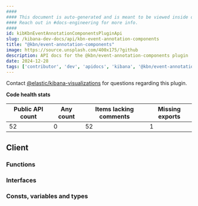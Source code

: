 ```yaml
---
####
#### This document is auto-generated and is meant to be viewed inside our experimental, new docs system.
#### Reach out in #docs-engineering for more info.
####
id: kibKbnEventAnnotationComponentsPluginApi
slug: /kibana-dev-docs/api/kbn-event-annotation-components
title: "@kbn/event-annotation-components"
image: https://source.unsplash.com/400x175/?github
description: API docs for the @kbn/event-annotation-components plugin
date: 2024-12-28
tags: ['contributor', 'dev', 'apidocs', 'kibana', '@kbn/event-annotation-components']
---
```




Contact [@elastic/kibana-visualizations](https://github.com/orgs/elastic/teams/kibana-visualizations) for questions regarding this plugin.

**Code health stats**

| Public API count  | Any count | Items lacking comments | Missing exports |
|-------------------|-----------|------------------------|-----------------|
| 52 | 0 | 52 | 1 |

## Client

### Functions
<DocDefinitionList data={kbnEventAnnotationComponentsObj.client.functions}/>

### Interfaces
<DocDefinitionList data={kbnEventAnnotationComponentsObj.client.interfaces}/>

### Consts, variables and types
<DocDefinitionList data={kbnEventAnnotationComponentsObj.client.misc}/>

